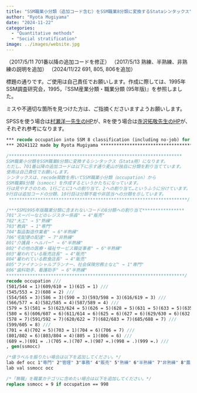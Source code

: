 ```yaml
---
title: "SSM職業小分類（追加コード含む）をSSM職業8分類に変換するStataシンタックス"
author: "Ryota Mugiyama"
date: "2024-11-22"
categories: 
  - "Quantitative methods"
  - "Social stratification"
image: ../images/website.jpg
---
```


（2017/5/11 701番以降の追加コードを修正）
（2017/5/13 熟練、半熟練、非熟練の説明を追加）
（2024/11/22 691, 805, 806を追加）

標題の通りです。ご使用は自己責任でお願いします。作成に際しては、1995年SSM調査研究会，1995，『SSM産業分類・職業分類 (95年版)』を参照しました。

ミスや不適切な箇所を見つけた方は、ご指摘くださいますようお願いします。

SPSSを使う場合は[村瀬洋一先生のHP](https://www2.rikkyo.ac.jp/web/murase/ssm/job.html)が、Rを使う場合は[寺沢拓敬先生のHP](https://terasawat.hatenablog.jp/entry/20090607/1244363041)が、それぞれ参考になります。

``` stata
*** recode occupation into SSM 8 classification (including no-job) for stata **
*** 20241122 made by Ryota Mugiyama *******************************************

/******************************************************************
SSM職業小分類をSSM職業8分類に変換するシンタックス（Stata用）になります。
ただし、701番以降の追加コードは以下に示す通り麦山が独自に分類を割り当てています。
使用は自己責任でお願いします。
シンタックスは、recode関数を用いてSSM職業小分類（occupation）から
SSM職業8分類（ssmocc）を作成するというかたちになっています。
行は見やすさのため、1行ごとに1への割り当て、2への割り当て…というふうに分けています。
9行目は追加コードの分類、10行目は分類不能や非該当への分類を示しています。
 ********************************************************************/

/***SSM1995年版職業分類に含まれないコードの8分類への割り当て****************
701"スーパーなどのレジスター係員" → 4"販売"
702"大工" → 5"熟練"
703"教員" → 1"専門"
704"製品製造作業者" → 6"半熟練"
706"宅配便の配達" → 7"非熟練"
801"介護員・ヘルパー" → 6"半熟練"
802"その他の医療・福祉サービス職従事者" → 6"半熟練"
803"雇われている販売店長" → 4"販売"
804"雇われている飲食店長" → 4"販売"
805"ファイナンシャルプランナー、社会保険労務士など" → 1"専門"
806"歯科助手、看護助手" → 6"半熟練"
********************************************************************/
recode occupation ///
(501/544 = 1)(609/610 = 1)(615 = 1) ///
(545/553 = 2)(608 = 2) ///
(554/565 = 3)(586 = 3)(590 = 3)(593/598 = 3)(616/619 = 3) ///
(566/577 = 4)(582/585 = 4)(587/589 = 4) ///
(579 = 5)(581 = 5)(623/624 = 5)(626 = 5)(628 = 5)(631 = 5)(633 = 5)(635/644 = 5)(647 = 5)(651 = 5)(654/656 = 5)(658 = 5)(660/666= 5)(668 = 5)(670/675 = 5)(677/681 = 5)(684 = 5) ///
(580 = 6)(606/607 = 6)(611/614 = 6)(625 = 6)(627 = 6)(629/630 = 6)(632 = 6)(634 = 6)(645/646 = 6)(648/650 = 6)(652/653 = 6)(657 = 6)(659 = 6)(667 = 6)(669 = 6)(672 = 6)(676 = 6) ///
(578 = 7)(591/592 = 7)(620/622 = 7)(682/683 = 7)(685/688 = 7) ///
(599/605 = 8) ///
(701 = 4)(702 = 5)(703 = 1)(704 = 6)(706 = 7) ///
(801/802 = 6)(803/804 = 4)(805 = 1)(806 = 6) ///
(689 =.)(691 = .)(705 =.)(707 =.)(987 =.)(998 = .)(999 =.) ///
, gen(ssmocc)

/*値ラベルを振りたい場合は以下を追加してください。*/
lab def occ 1"専門" 2"管理" 3"事務" 4"販売" 5"熟練" 6"半熟練" 7"非熟練" 8"農林"
lab val ssmocc occ

/*「無職」を職業カテゴリに含めたい場合は以下を追加してください。*/
replace ssmocc = 9 if occupation == 998
```
